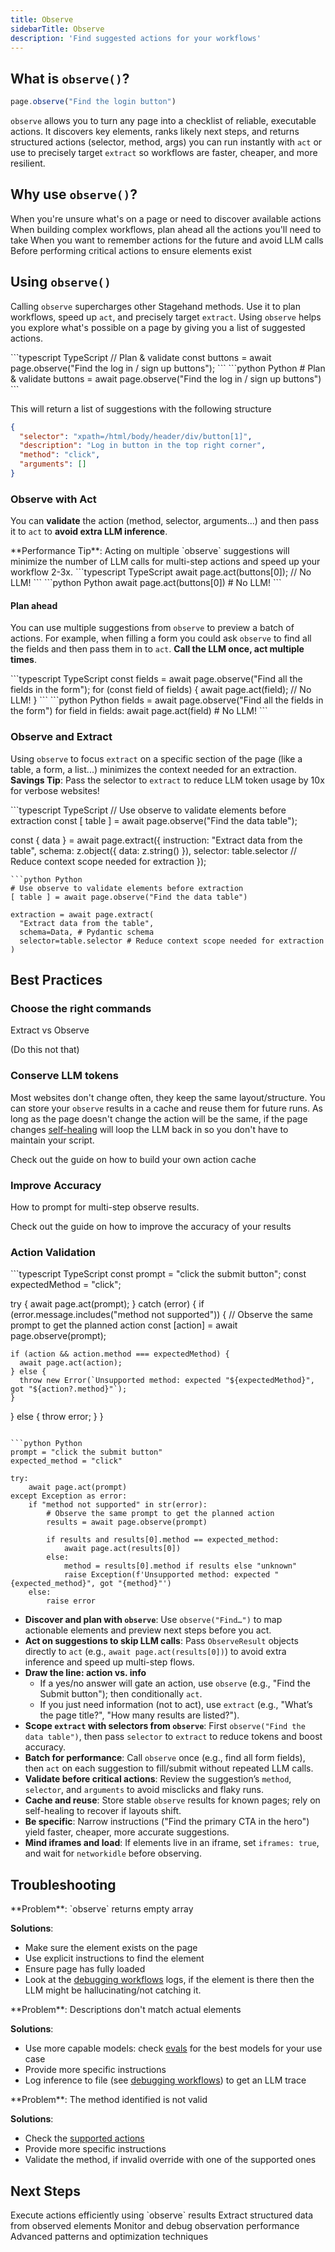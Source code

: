 ```yaml
---
title: Observe
sidebarTitle: Observe
description: 'Find suggested actions for your workflows'
---
```


## What is `observe()`?
``` typescript
page.observe("Find the login button")
```

`observe` allows you to turn any page into a checklist of reliable, executable actions. It discovers key elements, ranks likely next steps, and returns structured actions (selector, method, args) you can run instantly with `act` or use to precisely target `extract` so workflows are faster, cheaper, and more resilient.

## Why use `observe()`?

<CardGroup cols={2}>
  <Card title="Explore" icon="compass" href="/basics/observe#observe-with-act">
    When you're unsure what's on a page or need to discover available actions
  </Card>
  <Card title="Plan" icon="map" href="/basics/observe#plan-ahead">
    When building complex workflows, plan ahead all the actions you'll need to take
  </Card>
  <Card title="Cache" icon="database" href="/basics/observe#remember-actions">
    When you want to remember actions for the future and avoid LLM calls
  </Card>
    <Card title="Validate" icon="check" href="/basics/observe#observe-with-act">
    Before performing critical actions to ensure elements exist
  </Card>
</CardGroup>

## Using `observe()`

Calling `observe` supercharges other Stagehand methods. Use it to plan workflows, speed up `act`, and precisely target `extract`. Using `observe` helps you explore what's possible on a page by giving you a list of suggested actions.

<CodeGroup>
```typescript TypeScript
// Plan & validate
const buttons = await page.observe("Find the log in / sign up buttons");
```
```python Python
# Plan & validate
buttons = await page.observe("Find the log in / sign up buttons")
```
</CodeGroup>

This will return a list of suggestions with the following structure
```json
{
  "selector": "xpath=/html/body/header/div/button[1]",
  "description": "Log in button in the top right corner",
  "method": "click",
  "arguments": []
}
```

### Observe with Act

You can **validate** the action (method, selector, arguments...) and then pass it to `act` to **avoid extra LLM inference**.

<Note>
**Performance Tip**: Acting on multiple `observe` suggestions will minimize the number of LLM calls for multi-step actions and speed up your workflow 2-3x.
</Note>

<CodeGroup>
```typescript TypeScript
await page.act(buttons[0]); // No LLM!
```
```python Python
await page.act(buttons[0]) # No LLM!
```
</CodeGroup>

#### Plan ahead

You can use multiple suggestions from `observe` to preview a batch of actions. For example, when filling a form you could ask `observe` to find all the fields and then pass them in to `act`. **Call the LLM once, act multiple times**.

<CodeGroup>
```typescript TypeScript
const fields = await page.observe("Find all the fields in the form");
for (const field of fields) {
  await page.act(field); // No LLM!
}
```
```python Python
fields = await page.observe("Find all the fields in the form")
for field in fields:
  await page.act(field) # No LLM!
```
</CodeGroup>

### Observe and Extract

Using `observe` to focus `extract` on a specific section of the page (like a table, a form, a list...) minimizes the context needed for an extraction. 
<Tip>
**Savings Tip**: Pass the selector to `extract` to reduce LLM token usage by 10x for verbose websites!
</Tip>

<CodeGroup>
```typescript TypeScript
// Use observe to validate elements before extraction
const [ table ] = await page.observe("Find the data table");

const { data } = await page.extract({
  instruction: "Extract data from the table",
  schema: z.object({
    data: z.string()
  }),
  selector: table.selector // Reduce context scope needed for extraction
});
```
```python Python
# Use observe to validate elements before extraction
[ table ] = await page.observe("Find the data table")

extraction = await page.extract(
  "Extract data from the table",
  schema=Data, # Pydantic schema
  selector=table.selector # Reduce context scope needed for extraction
)
```
</CodeGroup>

## Best Practices

### Choose the right commands

Extract vs Observe

(Do this not that)

### Conserve LLM tokens

Most websites don't change often, they keep the same layout/structure. You can store your `observe` results in a cache and reuse them for future runs. 
As long as the page doesn't change the action will be the same, if the page changes [self-healing](/basics/act) will loop the LLM back in so you don't have to maintain your script. 

<Card title="Build your own cache" icon="database" href="/best-practices/caching">
  Check out the guide on how to build your own action cache
</Card>

### Improve Accuracy

How to prompt for multi-step observe results.

<Card title="Prompting Best Practices" icon="robot" href="/best-practices/prompting-best-practices">
  Check out the guide on how to improve the accuracy of your results
</Card>

### Action Validation


<CodeGroup>
```typescript TypeScript
const prompt = "click the submit button";
const expectedMethod = "click";

try {
  await page.act(prompt);
} catch (error) {
  if (error.message.includes("method not supported")) {
    // Observe the same prompt to get the planned action
    const [action] = await page.observe(prompt);
    
    if (action && action.method === expectedMethod) {
      await page.act(action);
    } else {
      throw new Error(`Unsupported method: expected "${expectedMethod}", got "${action?.method}"`);
    }
  } else {
    throw error;
  }
}
```

```python Python
prompt = "click the submit button"
expected_method = "click"

try:
    await page.act(prompt)
except Exception as error:
    if "method not supported" in str(error):
        # Observe the same prompt to get the planned action
        results = await page.observe(prompt)
        
        if results and results[0].method == expected_method:
            await page.act(results[0])
        else:
            method = results[0].method if results else "unknown"
            raise Exception(f'Unsupported method: expected "{expected_method}", got "{method}"')
    else:
        raise error
```
</CodeGroup>








- **Discover and plan with `observe`**: Use `observe("Find…")` to map actionable elements and preview next steps before you act.
- **Act on suggestions to skip LLM calls**: Pass `ObserveResult` objects directly to `act` (e.g., `await page.act(results[0])`) to avoid extra inference and speed up multi-step flows.
- **Draw the line: action vs. info**
  - If a yes/no answer will gate an action, use `observe` (e.g., "Find the Submit button"); then conditionally `act`.
  - If you just need information (not to act), use `extract` (e.g., "What’s the page title?", "How many results are listed?").
- **Scope `extract` with selectors from `observe`**: First `observe("Find the data table")`, then pass `selector` to `extract` to reduce tokens and boost accuracy.
- **Batch for performance**: Call `observe` once (e.g., find all form fields), then `act` on each suggestion to fill/submit without repeated LLM calls.
- **Validate before critical actions**: Review the suggestion’s `method`, `selector`, and `arguments` to avoid misclicks and flaky runs.
- **Cache and reuse**: Store stable `observe` results for known pages; rely on self-healing to recover if layouts shift.
- **Be specific**: Narrow instructions ("Find the primary CTA in the hero") yield faster, cheaper, more accurate suggestions.
- **Mind iframes and load**: If elements live in an iframe, set `iframes: true`, and wait for `networkidle` before observing.

## Troubleshooting

<AccordionGroup>
<Accordion title="No elements found">
**Problem**: `observe` returns empty array

**Solutions**:
- Make sure the element exists on the page
- Use explicit instructions to find the element
- Ensure page has fully loaded
- Look at the [debugging workflows](/best-practices/debugging-workflows) logs, if the element is there then the LLM might be hallucinating/not catching it. 
</Accordion>

<Accordion title="Inaccurate element descriptions">
**Problem**: Descriptions don't match actual elements

**Solutions**:
- Use more capable models: check [evals](https://stagehand.dev/evals) for the best models for your use case
- Provide more specific instructions
- Log inference to file (see [debugging workflows](/best-practices/debugging-workflows)) to get an LLM trace

</Accordion>
<Accordion title="Wrong method identified">
**Problem**: The method identified is not valid

**Solutions**:
- Check the [supported actions](/basics/act)
- Provide more specific instructions
- Validate the method, if invalid override with one of the supported ones

</Accordion>
</AccordionGroup>


## Next Steps

<CardGroup cols={2}>
<Card title="Act Overview" icon="play" href="/basics/act">
Execute actions efficiently using `observe` results
</Card>

<Card title="Extract Data" icon="download" href="/basics/extract">  
Extract structured data from observed elements
</Card>

<Card title="Observability" icon="chart-line" href="/configuration/observability">
Monitor and debug observation performance  
</Card>

<Card title="Best Practices" icon="star" href="/best-practices/best-practices">
Advanced patterns and optimization techniques
</Card>
</CardGroup>